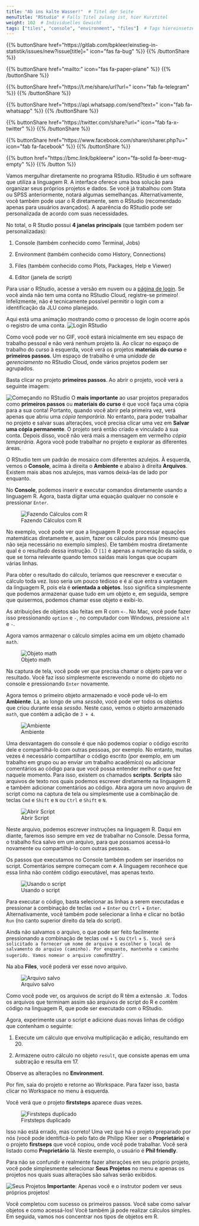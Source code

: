 ```yaml
---
title: "Ab ins kalte Wasser!"  # Titel der Seite
menuTitle: "RStudio" # Falls Titel zulang ist, hier Kurztitel
weight: 102  # Individuelles Gewicht 
tags: ["tiles", "console", "environment", "files"]  # Tags hiereinsetzen; Kurzwort, was auf der Seite passsiert
---
```


{{% buttonShare href=\"https\:\/\/gitlab.com\/bpkleer\/einstieg-in-statistik\/issues\/new?issue[title]=\" icon=\"fas fa-bug\" %}} {{% /buttonShare %}} 

{{% buttonShare href=\"mailto\:\" icon=\"fas fa-paper-plane\" %}} {{% /buttonShare %}}

{{% buttonShare href=\"https\:\/\/t.me\/share\/url?url=\" icon=\"fab fa-telegram\" %}} {{% /buttonShare %}}

{{% buttonShare href=\"https\:\/\/api.whatsapp.com\/send?text=\" icon=\"fab fa-whatsapp\" %}} {{% /buttonShare %}}

{{% buttonShare href=\"https\:\/\/twitter.com\/share?url=\" icon=\"fab fa-x-twitter\" %}} {{% /buttonShare %}}

{{% buttonShare href=\"https\:\/\/www.facebook.com\/sharer\/sharer.php?u=\" icon=\"fab fa-facebook\" %}} {{% /buttonShare %}}

{{% button href=\"https\:\/\/bmc.link\/bpkleerw\" icon=\"fa-solid fa-beer-mug-empty\" %}} {{% /button %}}

Vamos mergulhar diretamente no programa RStudio. RStudio é um software que utiliza a linguagem R. A interface oferece uma boa solução para organizar seus próprios projetos e dados. Se você já trabalhou com Stata ou SPSS anteriormente, notará algumas semelhanças. Alternativamente, você também pode usar o R diretamente, sem o RStudio (recomendado apenas para usuários avançados). A aparência do RStudio pode ser personalizada de acordo com suas necessidades.

No total, o R Studio possui **4 janelas principais** (que também podem ser personalizadas):

1. Console (também conhecido como Terminal, Jobs)

1. Environment (também conhecido como History, Connections)

1. Files (também conhecido como Plots, Packages, Help e Viewer)

1. Editor (janela de script)

Para usar o RStudio, acesse a versão em nuvem ou a [página de login](https://login.rstudio.cloud). Se você ainda não tem uma conta no RStudio Cloud, registre-se primeiro! Infelizmente, não é tecnicamente possível permitir o login com a identificação da JLU como planejado.

Aqui está uma animação mostrando como o processo de login ocorre após o registro de uma conta. 
![Login RStudio](../img/login.pt.gif)

Como você pode ver no GIF, você estará inicialmente em seu espaço de trabalho pessoal e não verá nenhum projeto lá. Ao clicar no espaço de trabalho do curso à esquerda, você verá os projetos **materiais do curso** e **primeiros passos**. Um espaço de trabalho é uma *unidade de gerenciamento* no RStudio Cloud, onde vários projetos podem ser agrupados.

Basta clicar no projeto **primeiros passos**. Ao abrir o projeto, você verá a seguinte imagem:

![Começando no RStudio](../img/rstudio.pt.png)
O **mais importante** ao usar projetos preparados como **primeiros passos** ou **materiais do curso** é que você faça uma cópia para a sua conta! Portanto, quando você abrir pela primeira vez, verá apenas que abriu uma *cópia temporária*. No entanto, para poder trabalhar no projeto e salvar suas alterações, você precisa clicar uma vez em **Salvar uma cópia permanente**. O projeto será então criado e vinculado à sua conta. Depois disso, você não verá mais a mensagem em vermelho *cópia temporária*. Agora você pode trabalhar no projeto e explorar as diferentes áreas.

O RStudio tem um padrão de mosaico com diferentes azulejos. À esquerda, vemos o **Console**, acima à direita o **Ambiente** e abaixo à direita **Arquivos**. Existem mais abas nos azulejos, mas vamos deixá-las de lado por enquanto.

No **Console**, podemos inserir e executar comandos diretamente usando a linguagem R. Agora, basta digitar uma equação qualquer no console e pressionar `Enter`.

![Fazendo Cálculos com R](../img/rstudio2.pt.png)

No exemplo, você pode ver que a linguagem R pode processar equações matemáticas diretamente e, assim, fazer os cálculos para nós (mesmo que não seja necessário no exemplo simples). Ele também mostra diretamente qual é o resultado dessa instrução. O `[1]` é apenas a numeração da saída, o que se torna relevante quando temos saídas mais longas que ocupam várias linhas.

Para obter o resultado do cálculo, teríamos que reescrever e executar o cálculo toda vez. Isso seria um pouco tedioso e é aí que entra a vantagem da linguagem R, pois ela é **orientada a objetos**. Isso significa simplesmente que podemos armazenar quase tudo em um objeto e, em seguida, sempre que quisermos, podemos chamar esse objeto e exibi-lo.

As atribuições de objetos são feitas em R com `<-`. No Mac, você pode fazer isso pressionando `option` e `-`, no computador com Windows, pressione `alt` e `-`.

Agora vamos armazenar o cálculo simples acima em um objeto chamado `math`.

![Objeto math](../img/rstudio3.pt.png)

Na captura de tela, você pode ver que precisa chamar o objeto para ver o resultado. Você faz isso simplesmente escrevendo o nome do objeto no console e pressionando `Enter` novamente.

Agora temos o primeiro objeto armazenado e você pode vê-lo em **Ambiente**. Lá, ao longo de uma *sessão*, você pode ver todos os objetos que criou durante essa *sessão*. Neste caso, vemos o objeto armazenado `math`, que contém a adição de `3 + 4`.

![Ambiente](../img/rstudio4.pt.png)

Uma desvantagem do console é que não podemos copiar o código escrito dele e compartilhá-lo com outras pessoas, por exemplo. No entanto, muitas vezes é necessário compartilhar o código escrito (por exemplo, em um trabalho em grupo ou ao enviar um trabalho acadêmico) ou adicionar comentários ao código para que você possa entender melhor o que fez naquele momento. Para isso, existem os chamados **scripts**. **Scripts** são arquivos de texto nos quais podemos escrever diretamente na linguagem R e também adicionar comentários ao código. Abra agora um novo arquivo de script como na captura de tela ou simplesmente use a combinação de teclas `Cmd` e `Shift` e `N` ou `Ctrl` e `Shift` e `N`.

![Abrir Script](../img/rstudio5.pt.png)

Neste arquivo, podemos escrever instruções na linguagem R. Daqui em diante, faremos isso sempre em vez de trabalhar no Console. Dessa forma, o trabalho fica salvo em um arquivo, para que possamos acessá-lo novamente ou compartilhá-lo com outras pessoas.

Os passos que executamos no Console também podem ser inseridos no script. Comentários sempre começam com `#`. A linguagem reconhece que essa linha não contém código executável, mas apenas texto.

![Usando o script](../img/rstudio6.pt.png)

Para executar o código, basta selecionar as linhas a serem executadas e pressionar a combinação de teclas `cmd` + `Enter` ou `Ctrl` + `Enter`. Alternativamente, você também pode selecionar a linha e clicar no botão `Run` (no canto superior direito da tela do script).

Ainda não salvamos o arquivo, o que pode ser feito facilmente pressionando a combinação de teclas `cmd` + `S` ou `Ctrl` + `S. Você será solicitado a fornecer um nome de arquivo e escolher o local de salvamento do arquivo (caminho). Por enquanto, mantenha o caminho sugerido. Vamos nomear o arquivo como `firsttry`.

Na aba **Files**, você poderá ver esse novo arquivo.

![Arquivo salvo](../img/rstudio7.pt.png)

Como você pode ver, os arquivos de script do R têm a extensão `.R`. Todos os arquivos que terminam assim são arquivos de script do R e contêm código na linguagem R, que pode ser executado com o RStudio.

Agora, experimente usar o script e adicione duas novas linhas de código que contenham o seguinte:

1. Execute um cálculo que envolva multiplicação e adição, resultando em 20.

2. Armazene outro cálculo no objeto `result`, que consiste apenas em uma subtração e resulta em 17.

Observe as alterações no **Environment**.

Por fim, saia do projeto e retorne ao Workspace. Para fazer isso, basta clicar no Workspace no menu à esquerda.

Você verá que o projeto **firststeps** aparece duas vezes.

![Firststeps duplicado](../img/rstudio8.pt.png)

Isso não está errado, mas correto! Uma vez que há o projeto preparado por nós (você pode identificá-lo pelo fato de Philipp Kleer ser o **Proprietário**) e o projeto **firstseps** que você copiou, onde você pode trabalhar. Você será listado como **Proprietário** lá. Neste exemplo, o usuário é **Phil friendly**.

Para não se confundir e realmente fazer alterações em seu próprio projeto, você pode simplesmente selecionar **Seus Projetos** no menu e apenas os projetos nos quais suas alterações são salvas serão exibidos.

![Seus Projetos](../img/rstudio9.pt.png)
**Importante**: Apenas você e o instrutor podem ver seus próprios projetos!

Você completou com sucesso os primeiros passos. Você sabe como salvar objetos e como acessá-los! Você também já pode realizar cálculos simples. Em seguida, vamos nos concentrar nos tipos de objetos em R.
